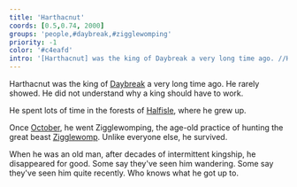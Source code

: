 ```yaml
---
title: 'Harthacnut'
coords: [0.5,0.74, 2000]
groups: 'people,#daybreak,#zigglewomping'
priority: -1
color: '#c4eafd'
intro: '[Harthacnut] was the king of Daybreak a very long time ago. //He rarely showed up to court. He did not understand why a king should have to work. This culminated'
---
```


Harthacnut was the king of [Daybreak]() a very long time ago. He rarely showed. He did not understand why a king should have to work.

He spent lots of time in the forests of [Halfisle](), where he grew up.

Once [October](tide#octobering), he went Zigglewomping, the age-old practice of hunting the great beast [Zigglewomp](zigglewomping). Unlike everyone else, he survived.

When he was an old man, after decades of intermittent kingship, he disappeared for good. Some say they've seen him wandering. Some say they've seen him quite recently. Who knows what he got up to.
